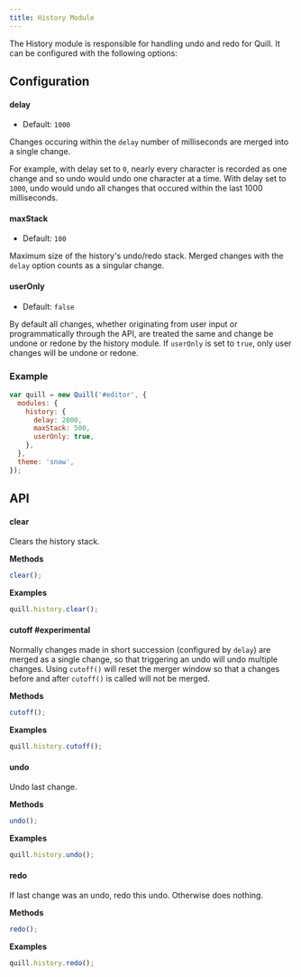 ```yaml
---
title: History Module
---
```


The History module is responsible for handling undo and redo for Quill. It can be configured with the following options:

## Configuration

#### delay

- Default: `1000`

Changes occuring within the `delay` number of milliseconds are merged into a single change.

For example, with delay set to `0`, nearly every character is recorded as one change and so undo would undo one character at a time. With delay set to `1000`, undo would undo all changes that occured within the last 1000 milliseconds.

#### maxStack

- Default: `100`

Maximum size of the history's undo/redo stack. Merged changes with the `delay` option counts as a singular change.

#### userOnly

- Default: `false`

By default all changes, whether originating from user input or programmatically through the API, are treated the same and change be undone or redone by the history module. If `userOnly` is set to `true`, only user changes will be undone or redone.

### Example

```javascript
var quill = new Quill('#editor', {
  modules: {
    history: {
      delay: 2000,
      maxStack: 500,
      userOnly: true,
    },
  },
  theme: 'snow',
});
```

## API

#### clear

Clears the history stack.

**Methods**

```js
clear();
```

**Examples**

```js
quill.history.clear();
```

#### cutoff #experimental

Normally changes made in short succession (configured by `delay`) are merged as a single change, so that triggering an undo will undo multiple changes. Using `cutoff()` will reset the merger window so that a changes before and after `cutoff()` is called will not be merged.

**Methods**

```js
cutoff();
```

**Examples**

```js
quill.history.cutoff();
```

#### undo

Undo last change.

**Methods**

```js
undo();
```

**Examples**

```js
quill.history.undo();
```

#### redo

If last change was an undo, redo this undo. Otherwise does nothing.

**Methods**

```js
redo();
```

**Examples**

```js
quill.history.redo();
```
